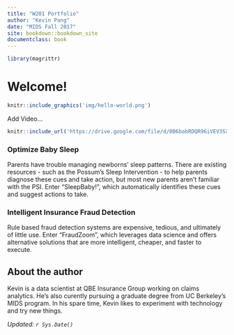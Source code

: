 ```yaml
---
title: "W201 Portfolio"
author: "Kevin Pang"
date: "MIDS Fall 2017"
site: bookdown::bookdown_site
documentclass: book
---
```


<!-- This won't be displayed but it will initialize your R session. Add any R libraries you need here. -->
```r
library(magrittr)
```


# Welcome!

<!-- You can include images saved within your repo... -->
```r
knitr::include_graphics('img/hello-world.png')
```

Add Video... 

<!-- Below this line is just examples of how you can embed video from Google Drive. First you have to enable sharing, then just get the object ID which is that long string between d/ and /preview and will also be appended to any sharing link you generate for your video. -->
<p>
```r
knitr::include_url('https://drive.google.com/file/d/0B6bobRDQR96iVEV3SXJJal9CczQ/preview')
```

### Optimize Baby Sleep

Parents have trouble managing newborns’ sleep patterns. There are existing resources - such as the Possum's Sleep Intervention - to help parents diagnose these cues and take action, but most new parents aren’t familiar with the PSI. Enter "SleepBaby!", which automatically identifies these cues and suggest actions to take. 


### Intelligent Insurance Fraud Detection

Rule based fraud detection systems are expensive, tedious, and ultimately of little use. Enter "FraudZoom", which leverages data science and offers alternative solutions that are more intelligent, cheaper, and faster to execute.
  

## About the author

Kevin is a data scientist at QBE Insurance Group working on claims analytics. He's also curently pursuing a graduate degree from UC Berkeley's MIDS program. In his spare time, Kevin likes to experiment with technology and try new things.    

*Updated: `r Sys.Date()`*
